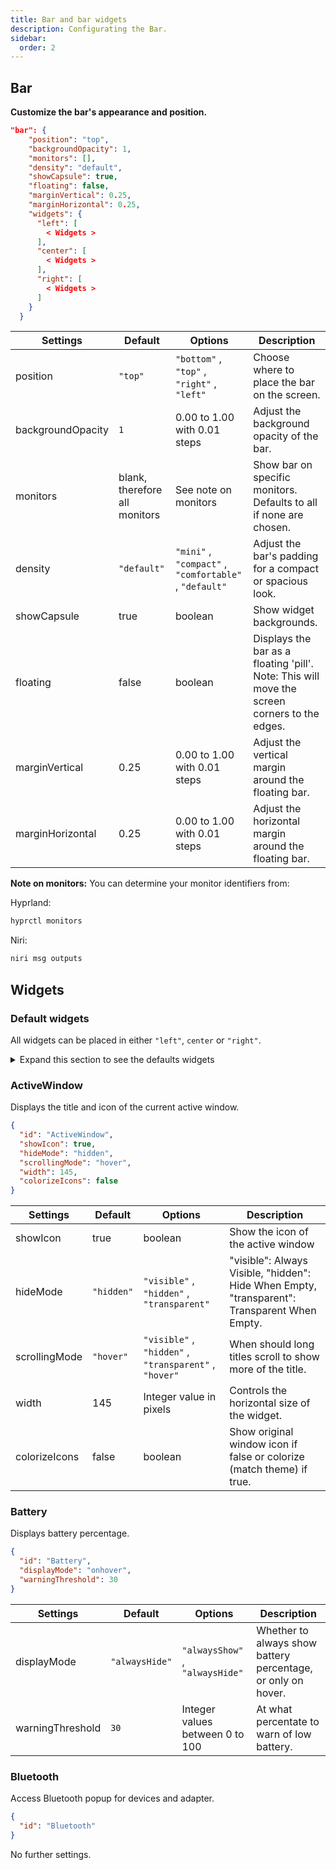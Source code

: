 ```yaml
---
title: Bar and bar widgets
description: Configurating the Bar.
sidebar:
  order: 2
---
```






## Bar
**Customize the bar's appearance and position.**
```json
"bar": {
    "position": "top",
    "backgroundOpacity": 1,
    "monitors": [],
    "density": "default",
    "showCapsule": true,
    "floating": false,
    "marginVertical": 0.25,
    "marginHorizontal": 0.25,
    "widgets": {
      "left": [
        < Widgets >
      ],
      "center": [
        < Widgets >
      ],
      "right": [
        < Widgets >
      ]
    }
  }
```
| Settings           | Default     | Options                                                | Description                                              |
|--------------------|-------------|--------------------------------------------------------|----------------------------------------------------------| 
| position           | `"top"`     | `"bottom"` , `"top"` , `"right"` , `"left"`            | Choose where to place the bar on the screen.             |
| backgroundOpacity  | `1`         | 0.00 to 1.00 with 0.01 steps                           | Adjust the background opacity of the bar.                |
| monitors           | blank, therefore all monitors | See note on monitors | Show bar on specific monitors. Defaults to all if none are chosen. |
| density            | `"default"` | `"mini"` , `"compact"` , `"comfortable"` , `"default"` | Adjust the bar's padding for a compact or spacious look. |
| showCapsule        | true        | boolean                                                | Show widget backgrounds.                                 |
| floating           | false       | boolean                                                | Displays the bar as a floating 'pill'. Note: This will move the screen corners to the edges. |
| marginVertical     | 0.25        | 0.00 to 1.00 with 0.01 steps                           | Adjust the vertical margin around the floating bar.      |
| marginHorizontal   | 0.25        | 0.00 to 1.00 with 0.01 steps                           | Adjust the horizontal margin around the floating bar.    |

**Note on monitors:**
You can determine your monitor identifiers from:

Hyprland:
```bash
hyprctl monitors
```

Niri:
```bash
niri msg outputs
```

## Widgets

### Default widgets
All widgets can be placed in either `"left"`, `center` or `"right"`.

<details>
<summary>Expand this section to see the defaults widgets</summary>

```json
"widgets": {
    "left": [
      {
        "id": "SystemMonitor"
      },
      {
        "id": "ActiveWindow"
      },
      {
        "id": "MediaMini"
      }
    ],
    "center": [
      {
        "id": "Workspace"
      }
    ],
    "right": [
      {
        "id": "ScreenRecorder"
      },
      {
        "id": "Tray"
      },
      {
        "id": "NotificationHistory"
      },
      {
        "id": "Battery"
      },
      {
        "id": "Volume"
      },
      {
        "id": "Brightness"
      },
      {
        "id": "Clock"
      },
      {
        "id": "ControlCenter"
      }
    ]
  }

```
</details>

### ActiveWindow

Displays the title and icon of the current active window.

```json
{
  "id": "ActiveWindow",
  "showIcon": true,
  "hideMode": "hidden",
  "scrollingMode": "hover",
  "width": 145,
  "colorizeIcons": false
}
```

| Settings      | Default    | Options                                                | Description                                               |
|---------------|------------|--------------------------------------------------------|-----------------------------------------------------------|
| showIcon      | true       | boolean                                                | Show the icon of the active window                        |
| hideMode      | `"hidden"` | `"visible"` , `"hidden"` , `"transparent"`             | "visible": Always Visible, "hidden": Hide When Empty, "transparent": Transparent When Empty. |
| scrollingMode | `"hover"`  | `"visible"` , `"hidden"` , `"transparent"` , `"hover"` | When should long titles scroll to show more of the title. |
| width         | 145        | Integer value in pixels                                | Controls the horizontal size of the widget.               |
| colorizeIcons | false      | boolean                                                | Show original window icon if false or colorize (match theme) if true. |


### Battery

Displays battery percentage.

```json
{
  "id": "Battery",
  "displayMode": "onhover",
  "warningThreshold": 30
}
```

| Settings         | Default        | Options                            | Description                                                  |
|------------------|----------------|------------------------------------|--------------------------------------------------------------| 
| displayMode      | `"alwaysHide"` | `"alwaysShow"` , `"alwaysHide"`    | Whether to always show battery percentage, or only on hover. |
| warningThreshold | `30`           | Integer values between 0 to 100    | At what percentate to warn of low battery.                   |

### Bluetooth

Access Bluetooth popup for devices and adapter.

```json
{
  "id": "Bluetooth"
}
```

No further settings.

